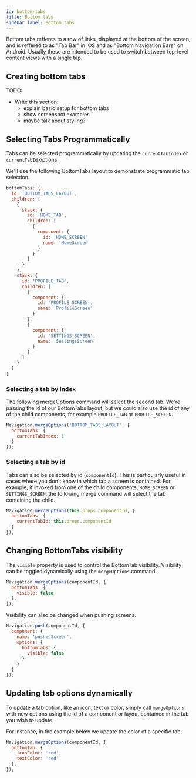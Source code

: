 ```yaml
---
id: bottom-tabs
title: Bottom tabs
sidebar_label: Bottom tabs
---
```


Bottom tabs refferes to a row of links, displayed at the bottom of the screen, and is reffered to as "Tab Bar" in iOS and as "Bottom Navigation Bars" on Android. Usually these are intended to be used to switch between top-level content views with a single tap.

## Creating bottom tabs

TODO:
- Write this section:
  - explain basic setup for bottom tabs
  - show screenshot examples
  - maybe talk about styling?

## Selecting Tabs Programmatically
Tabs can be selected programmatically by updating the `currentTabIndex` or `currentTabId` options.

We'll use the following BottomTabs layout to demonstrate programmatic tab selection.

```js
bottomTabs: {
  id: 'BOTTOM_TABS_LAYOUT',
  children: [
    {
      stack: {
        id: 'HOME_TAB',
        children: [
          {
            component: {
              id: 'HOME_SCREEN'
              name: 'HomeScreen'
            }
          }
        ]
      }
    },
    stack: {
      id: 'PROFILE_TAB',
      children: [
        {
          component: {
            id: 'PROFILE_SCREEN',
            name: 'ProfileScreen'
          }
        },
        {
          component: {
            id: 'SETTINGS_SCREEN',
            name: 'SettingsScreen'
          }
        }
      ]
    }
  ]
}
```

### Selecting a tab by index
The following mergeOptions command will select the second tab. We're passing the id of our BottomTabs layout, but we could also use the id of any of the child components, for example `PROFILE_TAB` or `PROFILE_SCREEN`.

```js
Navigation.mergeOptions('BOTTOM_TABS_LAYOUT', {
  bottomTabs: {
    currentTabIndex: 1
  }
});
```

### Selecting a tab by id
Tabs can also be selected by id (`componentId`). This is particularly useful in cases where you don't know in which tab a screen is contained.
For example, if invoked from one of the child components, `HOME_SCREEN` or `SETTINGS_SCREEN`, the following merge command will select the tab containing the child.

```js
Navigation.mergeOptions(this.props.componentId, {
  bottomTabs: {
    currentTabId: this.props.componentId
  }
});
```

## Changing BottomTabs visibility

The `visible` property is used to control the BottomTab visibility. Visibility can be toggled dynamically using the `mergeOptions` command.
```js
Navigation.mergeOptions(componentId, {
  bottomTabs: {
    visible: false
  },
});
```

Visibility can also be changed when pushing screens.
```js
Navigation.push(componentId, {
  component: {
    name: 'pushedScreen',
    options: {
      bottomTabs: {
        visible: false
      }
    }
  }
});
```

## Updating tab options dynamically

To update a tab option, like an icon, text or color, simply call `mergeOptions` with new options using the id of a component or layout contained in the tab you wish to update.

For instance, in the example below we update the color of a specific tab:
```js
Navigation.mergeOptions(componentId, {
  bottomTab: {
    iconColor: 'red',
    textColor: 'red'
  },
});
```
